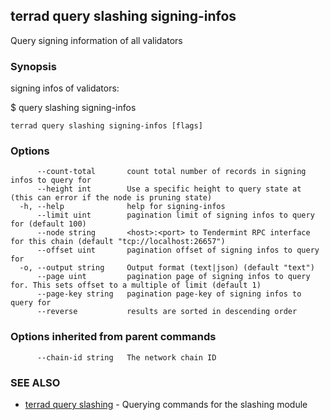 ## terrad query slashing signing-infos

Query signing information of all validators

### Synopsis

signing infos of validators:

$ <appd> query slashing signing-infos

```
terrad query slashing signing-infos [flags]
```

### Options

```
      --count-total       count total number of records in signing infos to query for
      --height int        Use a specific height to query state at (this can error if the node is pruning state)
  -h, --help              help for signing-infos
      --limit uint        pagination limit of signing infos to query for (default 100)
      --node string       <host>:<port> to Tendermint RPC interface for this chain (default "tcp://localhost:26657")
      --offset uint       pagination offset of signing infos to query for
  -o, --output string     Output format (text|json) (default "text")
      --page uint         pagination page of signing infos to query for. This sets offset to a multiple of limit (default 1)
      --page-key string   pagination page-key of signing infos to query for
      --reverse           results are sorted in descending order
```

### Options inherited from parent commands

```
      --chain-id string   The network chain ID
```

### SEE ALSO

* [terrad query slashing](terrad_query_slashing.md)	 - Querying commands for the slashing module


